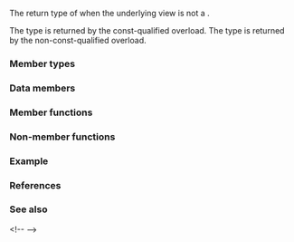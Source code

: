 {{cpp/ranges/enumerate_view/title|''sentinel''}}
{{cpp/ranges/enumerate_view/navbar}}

{{ddcl|since=c++23|notes={{mark expos}}|
template&lt; bool Const &gt;
class /*sentinel*/;
}}

The return type of {{rlpt|end|enumerate_view::end}} when the underlying view is not a {{lconcept|common_range}}.

The type {{c|/*sentinel*/&lt;true&gt;}} is returned by the const-qualified overload. The type {{c|/*sentinel*/&lt;false&gt;}} is returned by the non-const-qualified overload.

===Member types===
{{dsc begin}}
{{dsc hitem|Member type|Definition}}
{{dsc expos mem type|Base|private=yes|{{c|const V}} if {{tt|Const}} is {{c|true}}, otherwise {{c|V}}.}}
{{dsc end}}

===Data members===
{{dsc begin}}
{{dsc hitem|Member object|Definition}}
{{dsc expos mem obj|end_|private=yes|A sentinel of type {{c|ranges::sentinel_t&lt;Base&gt;}}}}
{{dsc end}}

===Member functions===
{{dsc begin}}
{{dsc inc|cpp/ranges/adaptor/sentinel/dsc constructor|enumerate_view}}
{{dsc mem fun|cpp/ranges/enumerate_view/sentinel/base|returns a sentinel indicating the end of a range}}
{{dsc end}}

===Non-member functions===
{{dsc begin}}
{{dsc inc|cpp/ranges/adaptor/sentinel/dsc operator cmp|enumerate_view}}
{{dsc inc|cpp/ranges/adaptor/sentinel/dsc operator-|enumerate_view}}
{{dsc end}}

===Example===
{{example}}

===References===
{{ref std c++23}}
{{ref std|title=Class template {{tt|enumerate_view::sentinel}}|id=range.enumerate.sentinel|section=26.7.23.4}}
{{ref std end}}

===See also===
{{dsc begin}}
&lt;!--
{{dsc inc|cpp/ranges/enumerate_transform_view/dsc sentinel}}
--&gt;
{{dsc end}}

{{langlinks|es|ja|ru|zh}}